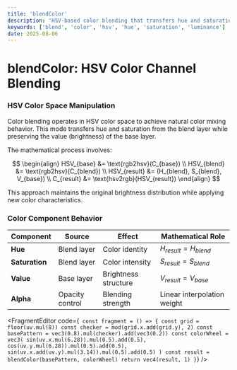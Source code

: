 ```yaml
---
title: 'blendColor'
description: 'HSV-based color blending that transfers hue and saturation while preserving luminance'
keywords: ['blend', 'color', 'hsv', 'hue', 'saturation', 'luminance']
date: 2025-08-06
---
```



# blendColor: HSV Color Channel Blending

### HSV Color Space Manipulation

Color blending operates in HSV color space to achieve natural color mixing behavior. This mode transfers hue and saturation from the blend layer while preserving the value (brightness) of the base layer.

The mathematical process involves:

$$
\begin{align}
HSV_{base} &= \text{rgb2hsv}(C_{base}) \\
HSV_{blend} &= \text{rgb2hsv}(C_{blend}) \\
HSV_{result} &= (H_{blend}, S_{blend}, V_{base}) \\
C_{result} &= \text{hsv2rgb}(HSV_{result})
\end{align}
$$

This approach maintains the original brightness distribution while applying new color characteristics.

### Color Component Behavior

| Component      | Source          | Effect               | Mathematical Role           |
| -------------- | --------------- | -------------------- | --------------------------- |
| **Hue**        | Blend layer     | Color identity       | $H_{result} = H_{blend}$    |
| **Saturation** | Blend layer     | Color intensity      | $S_{result} = S_{blend}$    |
| **Value**      | Base layer      | Brightness structure | $V_{result} = V_{base}$     |
| **Alpha**      | Opacity control | Blending strength    | Linear interpolation weight |

<FragmentEditor
        code={`
const fragment = () => {
        const grid = floor(uv.mul(8))
        const checker = mod(grid.x.add(grid.y), 2)
        const basePattern = vec3(0.8).mul(checker).add(vec3(0.2))
        const colorWheel = vec3(
                sin(uv.x.mul(6.28)).mul(0.5).add(0.5),
                cos(uv.y.mul(6.28)).mul(0.5).add(0.5),
                sin(uv.x.add(uv.y).mul(3.14)).mul(0.5).add(0.5)
        )
        const result = blendColor(basePattern, colorWheel)
        return vec4(result, 1)
}`}
/>
